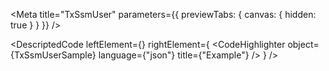 
<Meta title="TxSsmUser" parameters={{ previewTabs: { canvas: { hidden: true } } }} />

<DescriptedCode
  leftElement={<TxSsmUserDesc />}
  rightElement={
    <CodeHighlighter
      object={TxSsmUserSample}
      language={"json"}
      title={"Example"}
    />
  }
/>
